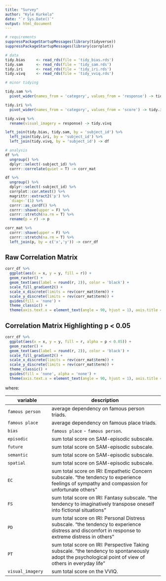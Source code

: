 ```yaml
---
title: "Survey"
author: "Kyle Kurkela"
date: "`r Sys.Date()`"
output: html_document
---
```


```r
# requirements
suppressPackageStartupMessages(library(tidyverse))
suppressPackageStartupMessages(library(corrplot))

# data
tidy.bias     <- read_rds(file = 'tidy_bias.rds')
tidy.sam      <- read_rds(file = 'tidy_sam.rds')
tidy.iri      <- read_rds(file = 'tidy_iri.rds')
tidy.vivq     <- read_rds(file = 'tidy_vviq.rds')

```

```r
# minor tidying

tidy.sam %>%
  pivot_wider(names_from = 'category', values_from = 'response') -> tidy.sam

tidy.iri %>%
  pivot_wider(names_from = 'category', values_from = 'score') -> tidy.iri

tidy.vivq %>%
  rename(visual_imagery = response) -> tidy.vivq

left_join(tidy.bias, tidy.sam, by = 'subject_id') %>%
  left_join(tidy.iri, by = 'subject_id') %>%
  left_join(tidy.vivq, by = 'subject_id') -> df
```

```r
# analysis
df %>%
  ungroup() %>%
  dplyr::select(-subject_id) %>%
  corrr::correlate(quiet = T) -> corr_mat

df %>%
  ungroup() %>%
  dplyr::select(-subject_id) %>%
  corrplot::cor.mtest() %>%
  magrittr::extract2('p') %>%
  `diag<-`(1) %>%
  corrr::as_cordf() %>%
  corrr::shave(upper = F) %>%
  corrr::stretch(na.rm = T) %>%
  rename(p = r) -> p

corr_mat %>%
  corrr::shave(upper = F) %>%
  corrr::stretch(na.rm = T) %>%
  left_join(p, by = c('x','y')) -> corr_df
```

## Raw Correlation Matrix

```r
corr_df %>%
  ggplot(aes(x = x, y = y, fill = r)) +
  geom_raster() +
  geom_text(aes(label = round(r, 2)), color = 'black') +
  scale_fill_gradient2() +
  scale_x_discrete(limits = rev(corr_mat$term)) +
  scale_y_discrete(limits = rev(corr_mat$term)) +
  guides(fill = 'none') +
  theme_classic() +
  theme(axis.text.x = element_text(angle = 90, hjust = 1), axis.title = element_blank())
```

## Correlation Matrix Highlighting p < 0.05

```r
corr_df %>%
  ggplot(aes(x = x, y = y, fill = r, alpha = p < 0.05)) +
  geom_raster() +
  geom_text(aes(label = round(r, 2)), color = 'black') +
  scale_fill_gradient2() +
  scale_x_discrete(limits = rev(corr_mat$term)) +
  scale_y_discrete(limits = rev(corr_mat$term)) +
  theme_classic() +
  guides(fill = 'none', alpha = 'none') +
  theme(axis.text.x = element_text(angle = 90, hjust = 1), axis.title = element_blank())
```

where:

| variable | description | 
| ----     | ----------  |
`famous person` | average dependency on famous person triads. |
`famous place` | average dependency on famous place triads. |
`bias` | `famous place` - `famous person`. |
`episodic` | sum total score on SAM-episodic subscale. |
`future` | sum total score on SAM-episodic subscale. |
`semantic` | sum total score on SAM-episodic subscale. |
`spatial` | sum total score on SAM-episodic subscale. |
`EC` | sum total score on IRI: Empathetic Concern subscale. "the tendency to experience feelings of sympathy and compassion for unfortunate others" |
`FS` | sum total score on IRI: Fantasy subscale. "the tendency to imaginatively transpose oneself into fictional situations" |
`PD` | sum total score on IRI: Personal Distress subscale. "the tendency to experience distress and discomfort in response to extreme distress in others" |
`PT` | sum total score on IRI: Perspective Taking subscale. "the tendency to spontaneously adopt the psychological point of view of others in everyday life" |
`visual_imagery` | sum total score on the VVIQ. |